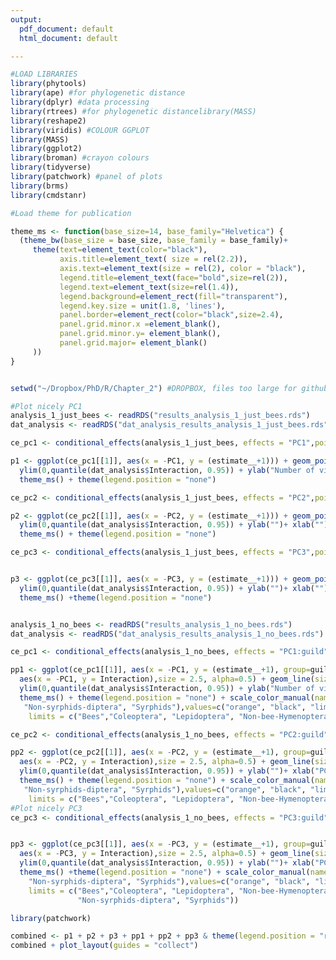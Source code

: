 ```yaml
---
output:
  pdf_document: default
  html_document: default

---
```




```r

#LOAD LIBRARIES 
library(phytools)
library(ape) #for phylogenetic distance
library(dplyr) #data processing
library(rtrees) #for phylogenetic distancelibrary(MASS)
library(reshape2)
library(viridis) #COLOUR GGPLOT
library(MASS)
library(ggplot2)
library(broman) #crayon colours
library(tidyverse)
library(patchwork) #panel of plots
library(brms)
library(cmdstanr)

#Load theme for publication

theme_ms <- function(base_size=14, base_family="Helvetica") {
  (theme_bw(base_size = base_size, base_family = base_family)+
     theme(text=element_text(color="black"),
           axis.title=element_text( size = rel(2.2)),
           axis.text=element_text(size = rel(2), color = "black"),
           legend.title=element_text(face="bold",size=rel(2)),
           legend.text=element_text(size=rel(1.4)),
           legend.background=element_rect(fill="transparent"),
           legend.key.size = unit(1.8, 'lines'),
           panel.border=element_rect(color="black",size=2.4),
           panel.grid.minor.x =element_blank(),
           panel.grid.minor.y= element_blank(),
           panel.grid.major= element_blank()
     ))
}


setwd("~/Dropbox/PhD/R/Chapter_2") #DROPBOX, files too large for github

#Plot nicely PC1
analysis_1_just_bees <- readRDS("results_analysis_1_just_bees.rds")
dat_analysis <- readRDS("dat_analysis_results_analysis_1_just_bees.rds")

ce_pc1 <- conditional_effects(analysis_1_just_bees, effects = "PC1",points=T) 

p1 <- ggplot(ce_pc1[[1]], aes(x = -PC1, y = (estimate__+1))) + geom_point(data = dat_analysis, aes(x = -PC1, y = Interaction),size = 2.5, alpha=0.3, colour="orange") + geom_line(size=1.5, colour="orange") + 
  ylim(0,quantile(dat_analysis$Interaction, 0.95)) + ylab("Number of visits")+ xlab("")+
  theme_ms() + theme(legend.position = "none") 

ce_pc2 <- conditional_effects(analysis_1_just_bees, effects = "PC2",points=T) 

p2 <- ggplot(ce_pc2[[1]], aes(x = -PC2, y = (estimate__+1))) + geom_point(data = dat_analysis,aes(x = -PC2, y = Interaction),size = 2.5, alpha=0.3, colour="orange") + geom_line(size=1.5, colour="orange") + 
  ylim(0,quantile(dat_analysis$Interaction, 0.95)) + ylab("")+ xlab("")+
  theme_ms() + theme(legend.position = "none") 

ce_pc3 <- conditional_effects(analysis_1_just_bees, effects = "PC3",points=T)


p3 <- ggplot(ce_pc3[[1]], aes(x = -PC3, y = (estimate__+1))) + geom_point(data = dat_analysis,aes(x = -PC3, y = Interaction),size = 2.5, alpha=0.3, colour="orange") + geom_line(size=1.5, colour="orange") + 
  ylim(0,quantile(dat_analysis$Interaction, 0.95)) + ylab("")+ xlab("")+
  theme_ms() +theme(legend.position = "none") 


analysis_1_no_bees <- readRDS("results_analysis_1_no_bees.rds")
dat_analysis <- readRDS("dat_analysis_results_analysis_1_no_bees.rds")

ce_pc1 <- conditional_effects(analysis_1_no_bees, effects = "PC1:guild",points=T) 

pp1 <- ggplot(ce_pc1[[1]], aes(x = -PC1, y = (estimate__+1), group=guild, colour=guild)) + geom_point(data = dat_analysis,
  aes(x = -PC1, y = Interaction),size = 2.5, alpha=0.5) + geom_line(size=1.5) + 
  ylim(0,quantile(dat_analysis$Interaction, 0.95)) + ylab("Number of visits")+ xlab("PC1")+
  theme_ms() + theme(legend.position = "none") + scale_color_manual(name="Functional groups",labels=c("Bees","Coleoptera", "Lepidoptera", "Non-bee-Hymenoptera",
   "Non-syrphids-diptera", "Syrphids"),values=c("orange", "black", "limegreen","#E7298A", "cyan4","blueviolet"),
    limits = c("Bees","Coleoptera", "Lepidoptera", "Non-bee-Hymenoptera","Non-syrphids-diptera", "Syrphids"))

ce_pc2 <- conditional_effects(analysis_1_no_bees, effects = "PC2:guild",points=T) 

pp2 <- ggplot(ce_pc2[[1]], aes(x = -PC2, y = (estimate__+1), group=guild, colour=guild)) + geom_point(data = dat_analysis,
  aes(x = -PC2, y = Interaction),size = 2.5, alpha=0.5) + geom_line(size=1.5) + 
  ylim(0,quantile(dat_analysis$Interaction, 0.95)) + ylab("")+ xlab("PC2")+
  theme_ms() + theme(legend.position = "none") + scale_color_manual(name="Functional groups",labels=c("Bees","Coleoptera", "Lepidoptera", "Non-bee-Hymenoptera",
   "Non-syrphids-diptera", "Syrphids"),values=c("orange", "black", "limegreen","#E7298A", "cyan4","blueviolet"),
    limits = c("Bees","Coleoptera", "Lepidoptera", "Non-bee-Hymenoptera","Non-syrphids-diptera", "Syrphids"))
#Plot nicely PC3
ce_pc3 <- conditional_effects(analysis_1_no_bees, effects = "PC3:guild",points=T)


pp3 <- ggplot(ce_pc3[[1]], aes(x = -PC3, y = (estimate__+1), group=guild, colour=guild)) + geom_point(data = dat_analysis,
  aes(x = -PC3, y = Interaction),size = 2.5, alpha=0.5) + geom_line(size=1.5) + 
  ylim(0,quantile(dat_analysis$Interaction, 0.95)) + ylab("")+ xlab("PC3")+
  theme_ms() +theme(legend.position = "none") + scale_color_manual(name="Functional groups",labels=c("Bees","Coleoptera", "Lepidoptera", "Non-bee-Hymenoptera",
    "Non-syrphids-diptera", "Syrphids"),values=c("orange", "black", "limegreen","#E7298A", "cyan4","blueviolet"),
    limits = c("Bees","Coleoptera", "Lepidoptera", "Non-bee-Hymenoptera",
               "Non-syrphids-diptera", "Syrphids"))

library(patchwork)

combined <- p1 + p2 + p3 + pp1 + pp2 + pp3 & theme(legend.position = "right")
combined + plot_layout(guides = "collect")



```

